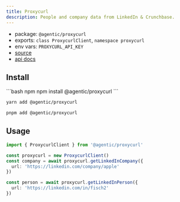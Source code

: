 ```yaml
---
title: Proxycurl
description: People and company data from LinkedIn & Crunchbase.
---
```


- package: `@agentic/proxycurl`
- exports: `class ProxycurlClient`, `namespace proxycurl`
- env vars: `PROXYCURL_API_KEY`
- [source](https://github.com/transitive-bullshit/agentic/blob/main/packages/proxycurl/src/proxycurl-client.ts)
- [api docs](https://nubela.co/proxycurl)

## Install

<CodeGroup>
```bash npm
npm install @agentic/proxycurl
```

```bash yarn
yarn add @agentic/proxycurl
```

```bash pnpm
pnpm add @agentic/proxycurl
```

</CodeGroup>

## Usage

```ts
import { ProxycurlClient } from '@agentic/proxycurl'

const proxycurl = new ProxycurlClient()
const company = await proxycurl.getLinkedInCompany({
  url: 'https://linkedin.com/company/apple'
})

const person = await proxycurl.getLinkedInPerson({
  url: 'https://linkedin.com/in/fisch2'
})
```
